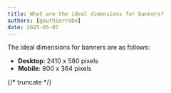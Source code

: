 ```yaml
---
title: What are the ideal dimensions for banners?
authors: [gauthierrobe]
date: 2025-05-07
---
```


The ideal dimensions for banners are as follows:
- **Desktop**: 2410 x 580 pixels
- **Mobile**: 800 x 364 pixels

{/* truncate */}

